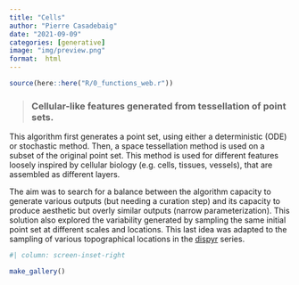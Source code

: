 ```yaml
---
title: "Cells"
author: "Pierre Casadebaig"
date: "2021-09-09"
categories: [generative]
image: "img/preview.png"
format:  html
---
```


```r
source(here::here("R/0_functions_web.r"))
```


> ### Cellular-like features generated from tessellation of point sets.

This algorithm first generates a point set, using either a deterministic (ODE) or stochastic method. Then, a space tessellation method is used on a subset of the original point set. This method is used for different features loosely inspired by cellular biology (e.g. cells, tissues, vessels), that are assembled as different layers.

The aim was to search for a balance between the algorithm capacity to generate various outputs (but needing a curation step) and its capacity to produce aesthetic but overly similar outputs (narrow parameterization). This solution also explored the variability generated by sampling the same initial point set at different scales and locations. This last idea was adapted to the sampling of various topographical locations in the [dispyr](/posts/works/dispyr/index.qmd) series.

```r
#| column: screen-inset-right

make_gallery()

```



